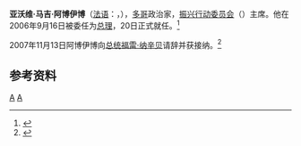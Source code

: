 '''亚沃维·马吉·阿博伊博'''（[[法语|法语]]：{{lang|fr|Yawovi Madji Agboyibo}}，{{bd|1943年|12月31日|2020年|5月30日|catIdx=Agboyibo}}），[[多哥|多哥]]政治家，[[振兴行动委员会|振兴行动委员会]]（{{lang|fr|Comité d'Action pour la Renouveau}}）主席。他在2006年9月16日被委任为[[多哥总理|总理]]，20日正式就任。<ref>{{fr icon}}{{cite web|url=http://www.afrik.com/article10422.html|title=Formation du nouveau gouvernement au Togo|date=2006年9月20日|work=Afrik.com|accessdate=2007-06-28|archive-date=2007-05-16|archive-url=https://web.archive.org/web/20070516012026/http://www.afrik.com/article10422.html|dead-url=no}}</ref>

2007年11月13日阿博伊博向[[多哥总统|总统]][[福雷·纳辛贝|福雷·纳辛贝]]请辞并获接纳。<ref>{{cite web|url=http://news.xinhuanet.com/newscenter/2007-11/13/content_7068727.htm|title=多哥总理阿博伊博辞职|date=2007年11月13日|accessdate=2007-12-04|author=李本忠|publisher=新华网|archive-date=2007-12-18|archive-url=https://web.archive.org/web/20071218203216/http://news.xinhuanet.com/newscenter/2007-11/13/content_7068727.htm|dead-url=no}}</ref>

==参考资料==
{{reflist}}

{{start box}}
{{succession box|3=[[多哥总理|多哥总理]]|1=[[埃德姆·科乔|埃德姆·科乔]]|2=[[科姆兰·马利|科姆兰·马利]]|4=2006年－2007年}}
{{end box}}
{{Authority control}}
{{非洲政治人物小作品}}

[[Category:多哥政治人物|A]]
[[Category:多哥总理|A]]